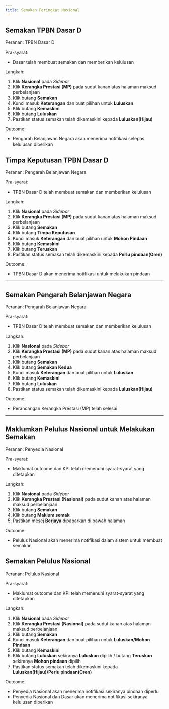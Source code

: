 ```yaml
---
title: Semakan Peringkat Nasional
---
```


## Semakan TPBN Dasar D
Peranan: TPBN Dasar D

Pra-syarat:
* Dasar telah membuat semakan dan memberikan kelulusan

Langkah:
1. Klik **Nasional** pada *Sidebar*
2. Klik **Kerangka Prestasi (MP)** pada sudut kanan atas halaman maksud perbelanjaan
3. Klik butang **Semakan**  
4. Kunci masuk **Keterangan** dan buat pilihan untuk **Luluskan**
5. Klik butang **Kemaskini**
6. Klik butang **Luluskan** 
7. Pastikan status semakan telah dikemaskini kepada **Luluskan(Hijau)**

Outcome:
* Pengarah Belanjawan Negara akan menerima notifikasi selepas kelulusan diberikan

## Timpa Keputusan TPBN Dasar D
Peranan: Pengarah Belanjawan Negara

Pra-syarat:
* TPBN Dasar D telah membuat semakan dan memberikan kelulusan

Langkah:
1. Klik **Nasional** pada *Sidebar*
2. Klik **Kerangka Prestasi (MP)** pada sudut kanan atas halaman maksud perbelanjaan
3. Klik butang **Semakan**  
4. Klik butang **Timpa Keputusan**
5. Kunci masuk **Keterangan** dan buat pilihan untuk **Mohon Pindaan**
6. Klik butang **Kemaskini**
7. Klik butang **Teruskan** 
8. Pastikan status semakan telah dikemaskini kepada **Perlu pindaan(Oren)**

Outcome:
* TPBN Dasar D akan menerima notifikasi untuk melakukan pindaan 

--- 

## Semakan Pengarah Belanjawan Negara
Peranan: Pengarah Belanjawan Negara

Pra-syarat:
* TPBN Dasar D telah membuat semakan dan memberikan kelulusan

Langkah:
1. Klik **Nasional** pada *Sidebar*
2. Klik **Kerangka Prestasi (MP)** pada sudut kanan atas halaman maksud perbelanjaan
3. Klik butang **Semakan**  
4. Klik butang **Semakan Kedua**
5. Kunci masuk **Keterangan** dan buat pilihan untuk **Luluskan**
6. Klik butang **Kemaskini**
7. Klik butang **Luluskan** 
8. Pastikan status semakan telah dikemaskini kepada **Luluskan(Hijau)**

Outcome:
* Perancangan Kerangka Prestasi (MP) telah selesai

--- 

## Maklumkan Pelulus Nasional untuk Melakukan Semakan
Peranan: Penyedia Nasional 

Pra-syarat:
* Maklumat outcome dan KPI telah memenuhi syarat-syarat yang ditetapkan

Langkah:
1. Klik **Nasional** pada *Sidebar*
2. Klik **Kerangka Prestasi (Nasional)** pada sudut kanan atas halaman maksud perbelanjaan
3. Klik butang **Semakan** 
4. Klik butang **Maklum semak**
5. Pastikan mesej **Berjaya** dipaparkan di bawah halaman

Outcome:
* Pelulus Nasional akan menerima notifikasi dalam sistem untuk membuat semakan

## Semakan Pelulus Nasional
Peranan: Pelulus Nasional

Pra-syarat:
* Maklumat outcome dan KPI telah memenuhi syarat-syarat yang ditetapkan

Langkah:
1. Klik **Nasional** pada *Sidebar*
2. Klik **Kerangka Prestasi (Nasional)** pada sudut kanan atas halaman maksud perbelanjaan
3. Klik butang **Semakan**  
4. Kunci masuk **Keterangan** dan buat pilihan untuk **Luluskan/Mohon Pindaan**
5. Klik butang **Kemaskini**
6. Klik butang **Luluskan** sekiranya **Luluskan** dipilih / butang **Teruskan** sekiranya **Mohon pindaan** dipilih
7. Pastikan status semakan telah dikemaskini kepada **Luluskan(Hijau)/Perlu pindaan(Oren)**

Outcome:
* Penyedia Nasional akan menerima notifikasi sekiranya pindaan diperlu
* Penyedia Nasional dan Dasar akan menerima notifikasi sekiranya kelulusan diberikan